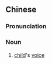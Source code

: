==Chinese==
{{zh-forms|s=童声}}

===Pronunciation===
{{zh-pron
|m=tóngshēng
|c=tung4 sing1
|mn=qz,xm:tông-siaⁿ/xm,zz:tông-seng
|cat=n
}}

===Noun===
{{zh-noun}}

# [[child]]'s [[voice]]